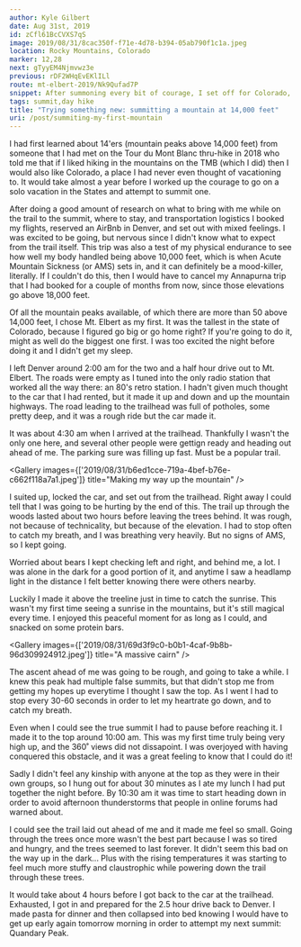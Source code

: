 ```yaml
---
author: Kyle Gilbert
date: Aug 31st, 2019
id: zCfl61BcCVXS7qS
image: 2019/08/31/8cac350f-f71e-4d78-b394-05ab790f1c1a.jpeg
location: Rocky Mountains, Colorado
marker: 12,28
next: gTyyEM4Njmvwz3e
previous: rDF2WHqEvEKlILl
route: mt-elbert-2019/Nk9Qufad7P
snippet: After summoning every bit of courage, I set off for Colorado, ready to take on my first 14er — an intimidating peak rising over 14,000 feet into the sky.
tags: summit,day hike
title: "Trying something new: summitting a mountain at 14,000 feet"
uri: /post/summiting-my-first-mountain
---
```


<Stats />

<Route />

I had first learned about 14'ers (mountain peaks above 14,000 feet) from
someone that I had met on the Tour du Mont Blanc thru-hike in 2018 who told me
that if I liked hiking in the mountains on the TMB (which I did) then I would
also like Colorado, a place I had never even thought of vacationing to. It would
take almost a year before I worked up the courage to go on a solo vacation in
the States and attempt to summit one.

After doing a good amount of research on what to bring with me while on the
trail to the summit, where to stay, and transportation logistics I booked my
flights, reserved an AirBnb in Denver, and set out with mixed feelings. I was
excited to be going, but nervous since I didn't know what to expect from the
trail itself. This trip was also a test of my physical endurance to see how well
my body handled being above 10,000 feet, which is when Acute Mountain Sickness
(or AMS) sets in, and it can definitely be a mood-killer, literally. If I
couldn't do this, then I would have to cancel my Annapurna trip that I had booked
for a couple of months from now, since those elevations go above 18,000 feet.

Of all the mountain peaks available, of which there are more than 50 above
14,000 feet, I chose Mt. Elbert as my first. It was the tallest in the state of
Colorado, because I figured go big or go home right? If you're going to do it,
might as well do the biggest one first. I was too excited the night before doing
it and I didn't get my sleep.

I left Denver around 2:00 am for the two and a half hour drive out to Mt. Elbert.
The roads were empty as I tuned into the only radio station that worked all the
way there: an 80's retro station. I hadn't given much thought to the car that I
had rented, but it made it up and down and up the mountain highways. The road
leading to the trailhead was full of potholes, some pretty deep, and it was a
rough ride but the car made it.

It was about 4:30 am when I arrived at the trailhead. Thankfully I wasn't the
only one here, and several other people were gettign ready and heading out
ahead of me. The parking sure was filling up fast. Must be a popular trail.

<Gallery images={['2019/08/31/b6ed1cce-719a-4bef-b76e-c662f118a7a1.jpeg']} title="Making my way up the mountain" />

I suited up, locked the car, and set out from the trailhead. Right away I could
tell that I was going to be hurting by the end of this. The trail up through
the woods lasted about two hours before leaving the trees behind. It was rough,
not because of technicality, but because of the elevation. I had to stop often
to catch my breath, and I was breathing very heavily. But no signs of AMS, so
I kept going.

Worried about bears I kept checking left and right, and behind me,
a lot. I was alone in the dark for a good portion of it, and anytime I saw a
headlamp light in the distance I felt better knowing there were others nearby.

Luckily I made it above the treeline just in time to catch the sunrise. This
wasn't my first time seeing a sunrise in the mountains, but it's still magical
every time. I enjoyed this peaceful moment for as long as I could, and snacked
on some protein bars.

<Gallery images={['2019/08/31/69d3f9c0-b0b1-4caf-9b8b-96d309924912.jpeg']} title="A massive cairn" />

The ascent ahead of me was going to be rough, and going to take a while. I knew
this peak had multiple false summits, but that didn't stop me from getting my
hopes up everytime I thought I saw the top. As I went I had to stop every 30-60
seconds in order to let my heartrate go down, and to catch my breath.

Even when I could see the true summit I had to pause before reaching it. I made
it to the top around 10:00 am. This was my first time truly being very high up,
 and the 360˚ views did not dissapoint. I was overjoyed with having conquered
 this obstacle, and it was a great feeling to know that I could do it!

 Sadly I didn't feel any kinship with anyone at the top as they were in their
 own groups, so I hung out for about 30 minutes as I ate my lunch I had put
 together the night before. By 10:30 am it was time to start heading down in
 order to avoid afternoon thunderstorms that people in online forums had
 warned about.

 I could see the trail laid out ahead of me and it made me feel so small. Going
 through the trees once more wasn't the best part because I was so tired and
 hungry, and the trees seemed to last forever. It didn't seem this bad on the
 way up in the dark... Plus with the rising temperatures it was starting to feel
 much more stuffy and claustrophic while powering down the trail through these
 trees.

 It would take about 4 hours before I got back to the car at the trailhead.
 Exhausted, I got in and prepared for the 2.5 hour drive back to Denver. I made
 pasta for dinner and then collapsed into bed knowing I would have to get up
 early again tomorrow morning in order to attempt my next summit: Quandary Peak.

